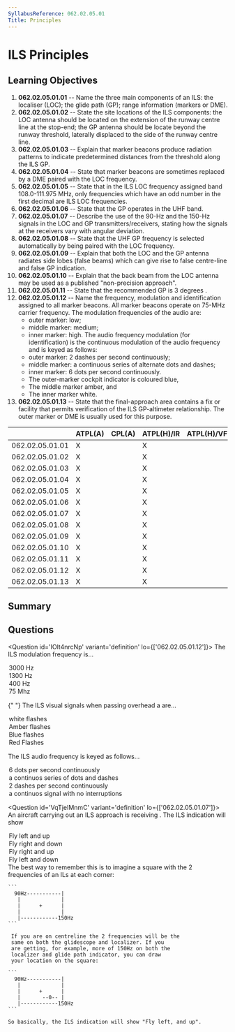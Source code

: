 ```yaml
---
SyllabusReference: 062.02.05.01
Title: Principles
---
```


# ILS Principles

## Learning Objectives

1. **062.02.05.01.01** -- Name the three main components of an ILS: the
   localiser (LOC); the glide path (GP); range information (markers or DME).
2. **062.02.05.01.02** -- State the site locations of the ILS components: the
   LOC antenna should be located on the extension of the runway centre line at
   the stop-end; the GP antenna should be locate beyond the runway threshold,
   laterally displaced to the side of the runway centre line.
3. **062.02.05.01.03** -- Explain that marker beacons produce radiation patterns
   to indicate predetermined distances from the threshold along the ILS GP.
4. **062.02.05.01.04** -- State that marker beacons are sometimes replaced by a
   DME paired with the LOC frequency.
5. **062.02.05.01.05** -- State that in the ILS LOC frequency assigned band
   108.0-111.975 MHz, only frequencies which have an odd number in the first
   decimal are ILS LOC frequencies.
6. **062.02.05.01.06** -- State that the GP operates in the UHF band.
7. **062.02.05.01.07** -- Describe the use of the 90-Hz and the 150-Hz signals
   in the LOC and GP transmitters/receivers, stating how the signals at the
   receivers vary with angular deviation.
8. **062.02.05.01.08** -- State that the UHF GP frequency is selected
   automatically by being paired with the LOC frequency.
9. **062.02.05.01.09** -- Explain that both the LOC and the GP antenna radiates
   side lobes (false beams) which can give rise to false centre-line and false
   GP indication.
10. **062.02.05.01.10** -- Explain that the back beam from the LOC antenna may
    be used as a published "non-precision approach".
11. **062.02.05.01.11** -- State that the recommended GP is 3 degrees .
12. **062.02.05.01.12** -- Name the frequency, modulation and identification
    assigned to all marker beacons. All marker beacons operate on 75-MHz carrier
    frequency. The modulation frequencies of the audio are:
    - outer marker: low;
    - middle marker: medium;
    - inner marker: high. The audio frequency modulation (for identification) is
      the continuous modulation of the audio frequency and is keyed as follows:
    - outer marker: 2 dashes per second continuously;
    - middle marker: a continuous series of alternate dots and dashes;
    - inner marker: 6 dots per second continuously.
    - The outer-marker cockpit indicator is coloured blue,
    - The middle marker amber, and
    - The inner marker white.
13. **062.02.05.01.13** -- State that the final-approach area contains a fix or
    facility that permits verification of the ILS GP-altimeter relationship. The
    outer marker or DME is usually used for this purpose.

|                 | ATPL(A) | CPL(A) | ATPL(H)/IR | ATPL(H)/VFR | CPL(H) | IR  | CBIR(A) |
| --------------- | ------- | ------ | ---------- | ----------- | ------ | --- | ------- |
| 062.02.05.01.01 | X       |        | X          |             |        | X   | X       |
| 062.02.05.01.02 | X       |        | X          |             |        | X   | X       |
| 062.02.05.01.03 | X       |        | X          |             |        | X   | X       |
| 062.02.05.01.04 | X       |        | X          |             |        | X   | X       |
| 062.02.05.01.05 | X       |        | X          |             |        | X   | X       |
| 062.02.05.01.06 | X       |        | X          |             |        | X   | X       |
| 062.02.05.01.07 | X       |        | X          |             |        | X   | X       |
| 062.02.05.01.08 | X       |        | X          |             |        | X   |         |
| 062.02.05.01.09 | X       |        | X          |             |        | X   | X       |
| 062.02.05.01.10 | X       |        | X          |             |        | X   | X       |
| 062.02.05.01.11 | X       |        | X          |             |        | X   | X       |
| 062.02.05.01.12 | X       |        | X          |             |        | X   | X       |
| 062.02.05.01.13 | X       |        | X          |             |        | X   | X       |

## Summary

## Questions

<Question id='IOlt4nrcNp' variant='definition' lo={['062.02.05.01.12']}>
  <Text variant='oneCorrect' key="1">The ILS <Subject/> modulation frequency is...</Text>
  <Option id='IOlt4nrcNp-1-1' key="1" subject={['inner marker']} why='true for inner marker'>3000 Hz</Option>
  <Option id='IOlt4nrcNp-1-2' key="1" subject={['middle marker']} why='true for middle marker'>1300 Hz</Option>
  <Option id='IOlt4nrcNp-1-3' key="1" subject={['outer marker']} why='true for outer marker'>400 Hz</Option>
  <Option id='IOlt4nrcNp-1-4' key="1" why='75MHz is the frequency of the carrier wave.'>75 Mhz</Option>

{" "}
<Text variant="oneCorrect" key="2">
  The ILS visual signals when passing overhead a <Subject /> are...
</Text>
<Option
  id="IOlt4nrcNp-2-1"
  key="2"
  subject={["inner marker"]}
  why="true for inner marker"
>
  white flashes
</Option>
<Option
  id="IOlt4nrcNp-2-2"
  key="2"
  subject={["middle marker"]}
  why="true for middle marker"
>
  Amber flashes
</Option>
<Option
  id="IOlt4nrcNp-2-3"
  key="2"
  subject={["outer marker"]}
  why="true for outer marker"
>
  Blue flashes
</Option>
<Option id="IOlt4nrcNp-2-4" key="2">
  Red Flashes
</Option>

  <Text variant='oneCorrect' key="3">The ILS <Subject/> audio frequency is keyed as follows...</Text>
  <Option id='IOlt4nrcNp-3-1' key="1" subject={['inner marker']} why='true for inner marker'>6 dots per second continuously</Option>
  <Option id='IOlt4nrcNp-3-2' key="1" subject={['middle marker']} why='true for middle marker'>a continuos series of dots and dashes</Option>
  <Option id='IOlt4nrcNp-3-3' key="1" subject={['outer marker']} why='true for outer marker'>2 dashes per second continuously</Option>
  <Option id='IOlt4nrcNp-3-4' key="1" >a continuos signal with no interruptions</Option>
</Question>

<Question id='VqTjeIMnmC' variant='definition' lo={['062.02.05.01.07']}>
  <Text variant='oneCorrect'>
     An aircraft carrying out an ILS approach is receiving <Subject/>.
     The ILS indication will show
   </Text>
  <Option id='VqTjeIMnmC-1' subject={['more 150Hz than 90Hz modulation from both the localizer and glide path transmitters']}>
     Fly left and up
  </Option>
  <Option id='VqTjeIMnmC-2' subject={['more 90Hz than 150Hz modulation from both the localizer and glide path transmitters']}>
     Fly right and down
  </Option>
  <Option id='VqTjeIMnmC-3' subject={['more 90Hz than 150Hz modulation from the  the localizer transmitter and more 150Hz than 90Hz from the glide path transmitter']}>
     Fly right and up
  </Option>
  <Option id='VqTjeIMnmC-4' subject={['more 150Hz than 90Hz modulation from the  the localizer transmitter and more 90Hz than 150Hz from the glide path transmitter']}>
     Fly left and down
  </Option>
  <Explanation>
    The best way to remember this is to imagine a square 
    with the 2 frequencies of an ILs at each corner:

    ```
      90Hz-----------|
       |             |
       |      +      |
       |             |
       |------------150Hz
    ```

     If you are on centreline the 2 frequencies will be the
     same on both the glidescope and localizer. If you
     are getting, for example, more of 150Hz on both the
     localizer and glide path indicator, you can draw
     your location on the square:

    ```
      90Hz-----------|
       |             |
       |      +      |
       |       --0-- |
       |------------150Hz
    ```

    So basically, the ILS indication will show "Fly left, and up".

  </Explanation>
</Question>
